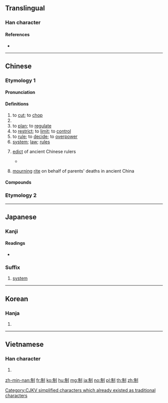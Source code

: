 {{character info/new}}
{{also|製}}
==Translingual==

===Han character===
{{Han char|rn=18|rad=刀|as=06|sn=8|four=22200|canj=HBLN|ids=}}

====References====
* {{Han ref|kx=0139.020|dkj=01961|dj=0315.100|hdz=10335.010|uh=5236|ud=21046|bh=A8EE|bd=43246}}

----

==Chinese==

===Etymology 1===
{{zh-forms}}

====Pronunciation====
{{zh-pron
|m=zhì
|c=zai3
|h=pfs=
|md=
|mn=qz,tw,xm:chè/zz:chì
|w=
|mc=y
|oc=y
|cat=v,n,a
}}

====Definitions====
{{zh-hanzi}}

# to [[cut]]; to [[chop]]
# {{zh-alt-form|製|to [[make]]}}
# to [[plan]]; to [[regulate]]
# to [[restrict]]; to [[limit]]; to [[control]]
# to [[rule]]; to [[decide]]; to [[overpower]]
# [[system]]; [[law]]; [[rule]]s
# {{lb|zh|historical}} [[edict]] of ancient Chinese rulers
#* {{zh-x|國君 死 社稷，大夫 死 眾，士 死 制。|A ruler should die for his altars; a [[w:Chinese nobility|great officer]], with the host (he commands); an [[w:Shi (yeoman)|inferior officer]], for '''his charge'''.|ref=Liji}}
# {{lb|zh|historical}} [[mourning]] [[rite]] on behalf of parents' deaths in ancient China

====Compounds====
{{zh-der|制壓射擊|制軍|制訂|制憲|制限選舉|三八制|交通管制|制禮作樂|八進制|制動器|封建制度|帝制|制梃|制空權|年金制度|學位制度|制限|兩院制|一物一制|古制|全日制|多黨制|國際公制|制空|制作|制水閥|宰制|保護狀制|專勤制度|品質管制|初選制|制度|制圖|制動因子|均田制|強制認領|創制權|制憲權|制勘|因時制宜|制服|出奇制勝|二田制|學制|制高點|制變|創制|兵制|強制|制度化|因地制宜|二進制|二部制|制幣|制裁|制約反應|制勝|制伏|家長制|內婚制|委員制|制臺|因事制宜|制服警察|不能自制|一國兩制|典章制度|徵兵制度|循環制|君主制|公有制|十進制|克敵制勝|制敵機先|待制|典制|形制|強制辯護|強制執行|以夷制夷|二進制碼|建制|制錢|制定|制禮|制止|回饋控制|儀制|制科|幣制|專制|守制|募兵制|屯田制|八旗制度|強制處分|導生制|導師制|一院制|制動火箭|專制政體|專制政治|恩給制|佃租制度|伯克制度|兩黨制|強制罪|公用限制|包班制|官制|慈制|制藝|制舉|共審制度|制書|以柔制剛|制導|代議制|制約刺激|克制|國防體制|均權制度|報窮制裁|強制保險|君主專制|嚴制|單婚制|單法貨制|八小時制|制義|制海權|合議制|以弱制強|外匯管制|制策|反制|功績制|受制|包待制|劫制|制誥|制衡|制約|制海|制式|制命|制中|井田制度|公制|後發制人|家庭制度|內閣制|先發制人|壓制|學徒制|保結制度|以暴制暴|發射控制|生產管制|機制|抑制栽培|燈火管制|控制單元|控制|洪憲帝制|會簽制度|數值控制|知制誥|新制|矯制|特惠制度|稱制|控制桿|改制|擺制|抵制|數位控制|盟旗制度|毫無節制|挾制|百分制|程式控制|程序控制|社會控制|禮制|禁制令|禁制|津貼制度|牽制|稅制|控制室|法制局|扼制|柔能制剛|權制|應制|社會制度|拑制|抑制|泰勒制度|教育制度|王制|私有制|服制|控制棒|漫無節制|父系制度|料敵制勝|標準制|民主制度|母系制度|犬牙相制|法制|控制卡|管制|箝制|米制|自制|管制塔臺|酋長制度|編制|經濟制裁|解制|隨時制宜|英制|管制路線|電子反制|領導制度|統制|責任制|管制空域|脈不制肉|自動控制|道爾頓制|郡國制|管制品|節制|農奴制度|電檢制|觀審制度|量出制入|臨機制變|終制|雜婚制|聽證制度|脅制|首長制|管制區域|舊制|聘任制|議會制|陪審制|限制選舉|限制級|限制住居|限制|防制|警察制度|節制資本|開明專制|級任制|配給制度|鴻篇巨制|遏制|軍制|臨機制勝|輪作制度|軌制|複婚制|鉗制|限制詞|體制|臨制|觀護制度|裁制|管制中心|總統制|莊園制度|軍事管制|顓制|經制|結制}}

===Etymology 2===
{{zh-see|製||to [[manufacture]]}}

----

==Japanese==

===Kanji===
{{ja-kanji|grade=5|rs=刀06}}

====Readings====
* {{ja-readings|goon=[[せ]] (se)|nanori=[[いさむ]] (isamu), [[おさむ]] (osamu), [[さだ]] (sada), [[すけ]] (suke), [[ただ]] (tada), [[のり]] (nori)|kanon=[[せい]] (sei)|kun=[[おさえる]] (osaeru)}}

===Suffix===
{{ja-pos|せい|suffix}}

# [[system]]

----

==Korean==

===Hanja===
{{ko-hanja|hangeul=제|rv=je|mr=che|y=cey}}

# {{defn|lang=ko|sort=刀06}}

----

==Vietnamese==

===Han character===
{{vi-hantu|[[chế]], [[chới]], [[chơi]], [[choi]], [[xế]], [[xiết]]|rs=刀06}}

# {{defn|lang=vi|sort=刀06}}

[[Category:CJKV simplified characters which already existed as traditional characters]]

[[zh-min-nan:制]]
[[fr:制]]
[[ko:制]]
[[hu:制]]
[[mg:制]]
[[ja:制]]
[[no:制]]
[[pl:制]]
[[th:制]]
[[zh:制]]